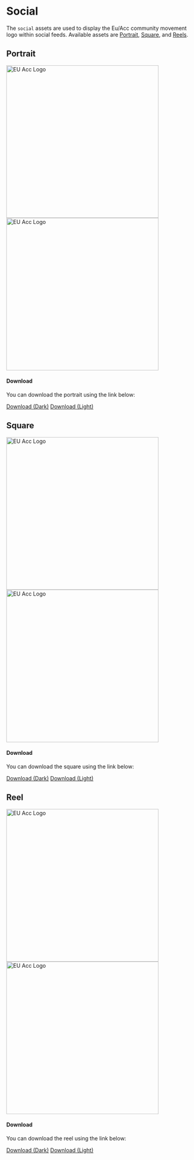 
<Meta title="Asset Library/Social" />

# Social

The `social` assets are used to display the Eu/Acc community movement logo within social feeds. Available assets are [Portrait](#portrait), [Square](#square), and [Reels](#reels).

## Portrait

<div id="logoPreviewMist">
  <img
    src="social/feed/eu-acc-social-instagram-portrait-dark.png"
    alt="EU Acc Logo"
    width="auto"
    height="400px"
  />
  <img
    src="social/feed/eu-acc-social-instagram-portrait-light.png"
    alt="EU Acc Logo"
    width="auto"
    height="400px"
  />
</div>

#### Download

You can download the portrait using the link below:

<a data-cabin-event="Social / Download / Portrait Dark" id="linkDownload" href="social/feed/eu-acc-social-instagram-portrait-dark.png" download="eu-acc-social-instagram-portrait-dark.png">Download (Dark)</a>
<a data-cabin-event="Social / Download / Portrait Light" id="linkDownload" href="social/feed/eu-acc-social-instagram-portrait-light.png" download="eu-acc-social-instagram-portrait-light.png">Download (Light)</a>

## Square

<div id="logoPreviewMist">
  <img
    src="social/feed/eu-acc-social-instagram-square-dark.png"
    alt="EU Acc Logo"
    width="auto"
    height="400px"
  />
  <img
    src="social/feed/eu-acc-social-instagram-square-light.png"
    alt="EU Acc Logo"
    width="auto"
    height="400px"
  />
</div>

#### Download

You can download the square using the link below:

<a data-cabin-event="Social / Download / Square Dark" id="linkDownload" href="social/feed/eu-acc-social-instagram-square-dark.png" download="eu-acc-social-instagram-square-dark.png">Download (Dark)</a>
<a data-cabin-event="Social / Download / Square Light" id="linkDownload" href="social/feed/eu-acc-social-instagram-square-light.png" download="eu-acc-social-instagram-square-light.png">Download (Light)</a>

## Reel

<div id="logoPreviewMist">
  <img
    src="social/feed/eu-acc-social-stories-reels-dark.png"
    alt="EU Acc Logo"
    width="auto"
    height="400px"
  />
  <img
    src="social/feed/eu-acc-social-stories-reels-light.png"
    alt="EU Acc Logo"
    width="auto"
    height="400px"
  />
</div>

#### Download

You can download the reel using the link below:

<a data-cabin-event="Social / Download / Reel Dark" id="linkDownload" href="social/feed/eu-acc-social-stories-reels-dark.png" download="eu-acc-social-stories-reels-dark.png">Download (Dark)</a>
<a data-cabin-event="Social / Download / Reel Light" id="linkDownload" href="social/feed/eu-acc-social-stories-reels-light.png" download="eu-acc-social-stories-reels-light.png">Download (Light)</a>